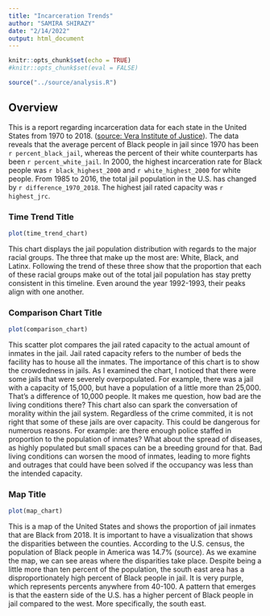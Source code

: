 ```yaml
---
title: "Incarceration Trends"
author: "SAMIRA SHIRAZY"
date: "2/14/2022"
output: html_document
---
```


``` r
knitr::opts_chunk$set(echo = TRUE)
#knitr::opts_chunk$set(eval = FALSE)
```

``` r
source("../source/analysis.R")
```

## Overview
This is a report regarding incarceration data for each state in the United
States from 1970 to 2018. 
([source: Vera Institute of Justice](https://www.vera.org/)). The data reveals 
that the average percent of Black people in jail since 1970 has been 
`r percent_black_jail`, whereas the percent of their white counterparts
has been `r percent_white_jail`. In 2000, the highest incarceration rate 
for Black people was `r black_highest_2000` and `r white_highest_2000` for white
people. From 1985 to 2016, the total jail population in the U.S. has changed
by `r difference_1970_2018`. The highest jail rated capacity was
`r highest_jrc`. 

### Time Trend Title
```r
plot(time_trend_chart)
```

This chart displays the jail population distribution with regards to the major
racial groups. The three that make up the most are: White, Black, and Latinx.
Following the trend of these three show that the proportion that each of these
racial groups make out of the total jail population has stay pretty consistent
in this timeline. Even around the year 1992-1993, their peaks align with one
another. 

### Comparison Chart Title
```r
plot(comparison_chart)
```

This scatter plot compares the jail rated capacity to the actual amount of 
inmates in the jail. Jail rated capacity refers to the number of beds the 
facility has to house all the inmates. The importance of this chart is to show
the crowdedness in jails. As I examined the chart, I noticed that there were
some jails that were severely overpopulated. For example, there was a jail with 
a capacity of 15,000, but have a population of a little more than 25,000. 
That's a difference of 10,000 people. It makes me question, how bad are the
living conditions there? This chart also can spark the conversation of morality
within the jail system. Regardless of the crime commited, it is not right that
some of these jails are over capacity. This could be dangerous for numerous
reasons. For example: are there enough police staffed in proportion to the
population of inmates? What about the spread of diseases, as highly populated
but small spaces can be a breeding ground for that. Bad living conditions can
worsen the mood of inmates, leading to more fights and outrages that could have
been solved if the occupancy was less than the intended capacity. 

### Map Title
```r
plot(map_chart)
```

This is a map of the United States and shows the proportion of jail inmates
that are Black from 2018. It is important to have a visualization that shows the
disparities between the counties. According to the U.S. census, the population
of Black people in America was 14.7% (source). As we examine the map, we can see
areas where the disparities take place. Despite being a little more than ten 
percent of the population, the south east area has a disproportionately high
percent of Black people in jail. It is very purple, which represents percents 
anywhere from 40-100. A pattern that emerges is that the eastern side of the
U.S. has a higher percent of Black people in jail compared to the west. More 
specifically, the south east. 
